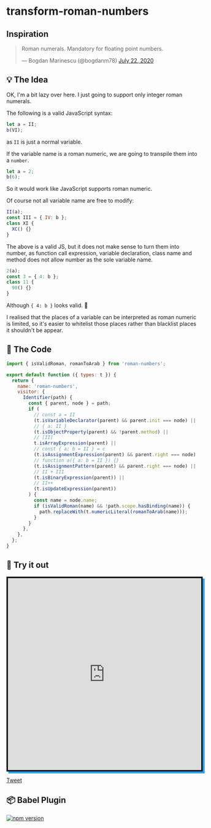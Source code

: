 # transform-roman-numbers

## Inspiration

<blockquote class="twitter-tweet">
  <p lang="en" dir="ltr">
    Roman numerals. Mandatory for floating point numbers.
  </p>
  &mdash; Bogdan Marinescu (@bogdanm78) <a href="https://twitter.com/bogdanm78/status/1285867389989552128?ref_src=twsrc%5Etfw">July 22, 2020</a>
</blockquote>

## 💡 The Idea

OK, I'm a bit lazy over here. I just going to support only integer roman numerals.

The following is a valid JavaScript syntax:

```js
let a = II;
b(VI);
```

as `II` is just a normal variable.

If the variable name is a roman numeric, we are going to transpile them into a `number`.

```js
let a = 2;
b(6);
```

So it would work like JavaScript supports roman numeric.

Of course not all variable name are free to modify:

```js
II(a);
const III = { IV: b };
class XI {
  XC() {}
}
```

The above is a valid JS, but it does not make sense to turn them into number, as function call expression, variable declaration, class name and method does not allow number as the sole variable name.

```js
2(a);
const 3 = { 4: b };
class 11 {
  90() {}
}
```

Although `{ 4: b }` looks valid. 🤔

I realised that the places of a variable can be interpreted as roman numeric is limited, so it's easier to whitelist those places rather than blacklist places it shouldn't be appear.

## 📘 The Code

```js
import { isValidRoman, romanToArab } from 'roman-numbers';

export default function ({ types: t }) {
  return {
    name: 'roman-numbers',
    visitor: {
      Identifier(path) {
        const { parent, node } = path;
        if (
          // const a = II
          (t.isVariableDeclarator(parent) && parent.init === node) ||
          // { a: II }
          (t.isObjectProperty(parent) && !parent.method) ||
          // [II]
          t.isArrayExpression(parent) ||
          // const { a: b = II } = c
          (t.isAssignmentExpression(parent) && parent.right === node) ||
          // function a({ a: b = II }) {}
          (t.isAssignmentPattern(parent) && parent.right === node) ||
          // II + III
          (t.isBinaryExpression(parent)) ||
          // II++
          (t.isUpdateExpression(parent))
        ) {
          const name = node.name;
          if (isValidRoman(name) && !path.scope.hasBinding(name)) {
            path.replaceWith(t.numericLiteral(romanToArab(name)));
          }
        }
      },
    },
  };
}
```

## 🧪 Try it out

<iframe
  src="https://codesandbox.io/embed/javascript--bbboh?expanddevtools=1&fontsize=14&hidenavigation=1&theme=light"
  style="width:100%; height:500px; border:4px solid; box-shadow: 5px 5px 0 #2aa3ef; overflow:hidden;"
  sandbox="allow-forms allow-modals allow-popups allow-presentation allow-same-origin allow-scripts"
></iframe>

<a href="https://twitter.com/share?ref_src=twsrc%5Etfw" class="twitter-share-button" data-show-count="false">Tweet</a>

## 📦 Babel Plugin

[![npm version](https://badge.fury.io/js/%40lihautan%2Fbabel-plugin-transform-roman-numbers.svg)](https://badge.fury.io/js/%40lihautan%2Fbabel-plugin-transform-roman-numbers)
